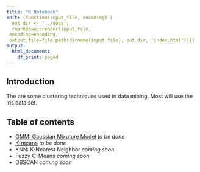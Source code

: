 ```yaml
---
title: "R Notebook"
knit: (function(input_file, encoding) {
  out_dir <- '../docs';
  rmarkdown::render(input_file,
 encoding=encoding,
 output_file=file.path(dirname(input_file), out_dir, 'index.html'))})
output:
  html_document:
    df_print: paged
---
```


## Introduction

The are some clustering techniques used in data mining.
Most will use the iris data set.

## Table of contents

* [GMM: Gaussian Mixuture Model](./GMM.html) *to be done*
* [K-means](./K-means.html) *to be done*
* KNN: K-Nearest Neighbor *coming soon*
* Fuzzy C-Means *coming soon*
* DBSCAN *coming soon*